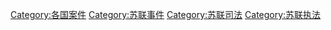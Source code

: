 [[Category:各国案件|Category:各国案件]]
[[Category:苏联事件|Category:苏联事件]]
[[Category:苏联司法|Category:苏联司法]]
[[Category:苏联执法|Category:苏联执法]]